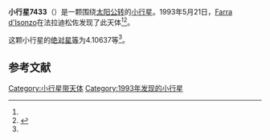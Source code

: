 {{Infobox planet
| bgcolour = #FFFFC0
| name = 7433 Pellegrini
| symbol = 
| image = 
| caption = 
| discovery = yes
| discovery_ref = 
| discoverer = [[Farra_d'Isonzo|Farra d'Isonzo]]
| discovery_site = [[法拉迪松佐|法拉迪松佐]] 
| discovered = 1993年5月21日
| designations = yes
| mp_name = 
| named_after = 
| alt_names = 
| mp_category = [[主带小行星|主带小行星]]
| orbit_ref = <ref name="a">[http://ssd.jpl.nasa.gov/sbdb.cgi?sstr=7433 7433 Pellegrini] {{Wayback|url=http://ssd.jpl.nasa.gov/sbdb.cgi?sstr=7433 |date=20201124024313 }}，小行星數據庫瀏覽器（JPL Small-Body Database Browser）－[[美国国家航空航天局|美国国家航空航天局]]喷气推进实验室</ref>
| epoch = 2456400.5 (2013年4月18日更新)
| aphelion = {{convert|2.8082419|AU|km|3|lk=out}}
| perihelion = {{convert|1.9600435|AU|km|3}}
| semimajor = {{convert|2.3841427|AU|km|3}}
| eccentricity = 0.1778833
| period = 1344.611386 [[日|日]]<br />3.68[[儒略年|儒略年]]
| avg_speed = 
| inclination = 11.68971
| asc_node = 197.54037
| mean_anomaly = 
| arg_peri = 4.10637
| satellites = 
| physical_characteristics = yes
| dimensions = 
| mass = 
| density = 
| surface_grav = 
| escape_velocity = 
| sidereal_day = 
| axial_tilt = 
| pole_ecliptic_lat = 
| pole_ecliptic_lon = 
| albedo = 
| temperatures= 
| temp_name1 = 
| mean_temp_1 = 
| max_temp_1 = 
| temp_name2 = 
| max_temp_2 = 
| spectral_type = 
| abs_magnitude = 4.10637
}}

'''小行星7433'''（{{lang-en|7433 Pellegrini}}）是一颗围绕[[太阳|太阳]][[公转|公转]]的[[小行星|小行星]]。1993年5月21日，[[Farra_d'Isonzo|Farra d'Isonzo]]在法拉迪松佐发现了此天体<ref name="a" /><ref>{{cite news|title=小行星列表|url=http://cfa-www.harvard.edu/iau/lists/NumberedMPs.txt|accessdate=2013-07-08|newspaper=哈佛大学|archive-date=2008-05-17|archive-url=https://web.archive.org/web/20080517010638/http://cfa-www.harvard.edu/iau/lists/NumberedMPs.txt|dead-url=no}}</ref>。

这颗小行星的[[绝对星等|绝对星等]]为4.10637等<ref name="a" />。

==参考文献==
{{reflist}}
{{Minor Planet Number|[[小行星7432|小行星7432]]|[[小行星7434|小行星7434]]}}

{{小天体}}

[[Category:小行星带天体|Category:小行星带天体]]
[[Category:1993年发现的小行星|Category:1993年发现的小行星]]

{{asteroid-stub}}